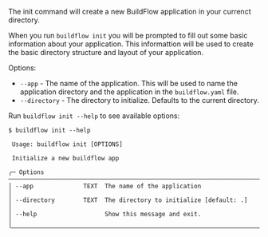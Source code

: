 The init command will create a new BuildFlow application in your currenct directory.

When you run `buildflow init` you will be prompted to fill out some basic information about your application. This informattion will be used to create the basic directory structure and layout of your application.

Options:
- `--app` - The name of the application. This will be used to name the application directory and the application in the `buildflow.yaml` file.
- `--directory` - The directory to initialize. Defaults to the current directory.

Run `buildflow init --help` to see available options:

```
$ buildflow init --help
                                                                                                                                                                                    
 Usage: buildflow init [OPTIONS]                                                                                                                                                    
                                                                                                                                                                                    
 Initialize a new buildflow app                                                                                                                                                     
                                                                                                                                                                                    
╭─ Options ────────────────────────────────────────────────────────────────────────────────────────────────────────────────────────────────────────────────────────────────────────╮
│ --app              TEXT  The name of the application                                                                                                                                 │
│ --directory        TEXT  The directory to initialize [default: .]                                                                                                                │
│ --help                   Show this message and exit.                                                                                                                             │
╰──────────────────────────────────────────────────────────────────────────────────────────────────────────────────────────────────────────────────────────────────────────────────╯
```